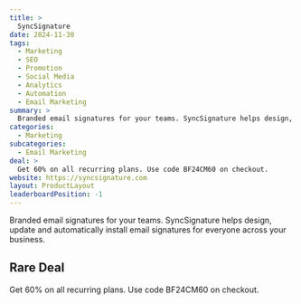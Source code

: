 ```yaml
---
title: >
  SyncSignature
date: 2024-11-30
tags:
  - Marketing
  - SEO
  - Promotion
  - Social Media
  - Analytics
  - Automation
  - Email Marketing
summary: >
  Branded email signatures for your teams. SyncSignature helps design, update and automatically install email signatures for everyone across your business.
categories:
  - Marketing
subcategories:
  - Email Marketing
deal: >
  Get 60% on all recurring plans. Use code BF24CM60 on checkout.
website: https://syncsignature.com
layout: ProductLayout
leaderboardPosition: -1
---
```

Branded email signatures for your teams. SyncSignature helps design, update and automatically install email signatures for everyone across your business.

## Rare Deal

Get 60% on all recurring plans. Use code BF24CM60 on checkout.
